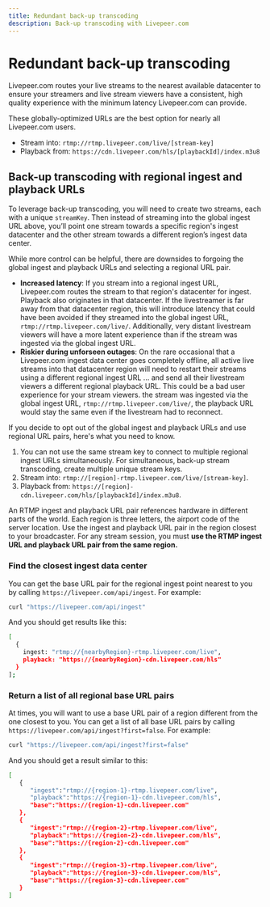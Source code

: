 ```yaml
---
title: Redundant back-up transcoding
description: Back-up transcoding with Livepeer.com
---
```


# Redundant back-up transcoding

Livepeer.com routes your live streams to the nearest available datacenter to
ensure your streamers and live stream viewers have a consistent, high quality
experience with the minimum latency Livepeer.com can provide.

These globally-optimized URLs are the best option for nearly all Livepeer.com
users.

- Stream into: `rtmp://rtmp.livepeer.com/live/[stream-key]`
- Playback from: `https://cdn.livepeer.com/hls/[playbackId]/index.m3u8`

## Back-up transcoding with regional ingest and playback URLs

To leverage back-up transcoding, you will need to create two streams, each with
a unique `streamKey`. Then instead of streaming into the global ingest URL
above, you’ll point one stream towards a specific region's ingest datacenter and
the other stream towards a different region’s ingest data center.

While more control can be helpful, there are downsides to forgoing the global
ingest and playback URLs and selecting a regional URL pair.

- **Increased latency**: If you stream into a regional ingest URL, Livepeer.com
  routes the stream to that region's datacenter for ingest. Playback also
  originates in that datacenter. If the livestreamer is far away from that
  datacenter region, this will introduce latency that could have been avoided if
  they streamed into the global ingest URL, `rtmp://rtmp.livepeer.com/live/`.
  Additionally, very distant livestream viewers will have a more latent
  experience than if the stream was ingested via the global ingest URL.
- **Riskier during unforseen outages**: On the rare occasional that a
  Livepeer.com ingest data center goes completely offline, all active live
  streams into that datacenter region will need to restart their streams using a
  different regional ingest URL ... and send all their livestream viewers a
  different regional playback URL. This could be a bad user experience for your
  stream viewers. the stream was ingested via the global ingest URL,
  `rtmp://rtmp.livepeer.com/live/`, the playback URL would stay the same even if
  the livestream had to reconnect.

If you decide to opt out of the global ingest and playback URLs and use regional
URL pairs, here's what you need to know.

1. You can not use the same stream key to connect to multiple regional ingest
   URLs simultaneously. For simultaneous, back-up stream transcoding, create
   multiple unique stream keys.
2. Stream into: `rtmp://[region]-rtmp.livepeer.com/live/[stream-key]`.
3. Playback from:
   `https://[region]-cdn.livepeer.com/hls/[playbackId]/index.m3u8`.

An RTMP ingest and playback URL pair references hardware in different parts of
the world. Each region is three letters, the airport code of the server
location. Use the ingest and playback URL pair in the region closest to your
broadcaster. For any stream session, you must **use the RTMP ingest URL and
playback URL pair from the same region.**

### Find the closest ingest data center

You can get the base URL pair for the regional ingest point nearest to you by
calling `https://livepeer.com/api/ingest`. For example:

```bash
curl "https://livepeer.com/api/ingest"
```

And you should get results like this:

```bash
[
  {
    ingest: "rtmp://{nearbyRegion}-rtmp.livepeer.com/live",
    playback: "https://{nearbyRegion}-cdn.livepeer.com/hls"
  }
];
```

### Return a list of all regional base URL pairs

At times, you will want to use a base URL pair of a region different from the
one closest to you. You can get a list of all base URL pairs by calling
`https://livepeer.com/api/ingest?first=false`. For example:

```bash
curl "https://livepeer.com/api/ingest?first=false"
```

And you should get a result similar to this:

```bash
[
   {
      "ingest":"rtmp://{region-1}-rtmp.livepeer.com/live",
      "playback":"https://{region-1}-cdn.livepeer.com/hls",
      "base":"https://{region-1}-cdn.livepeer.com"
   },
   {
      "ingest":"rtmp://{region-2}-rtmp.livepeer.com/live",
      "playback":"https://{region-2}-cdn.livepeer.com/hls",
      "base":"https://{region-2}-cdn.livepeer.com"
   },
   {
      "ingest":"rtmp://{region-3}-rtmp.livepeer.com/live",
      "playback":"https://{region-3}-cdn.livepeer.com/hls",
      "base":"https://{region-3}-cdn.livepeer.com"
   }
]
```
